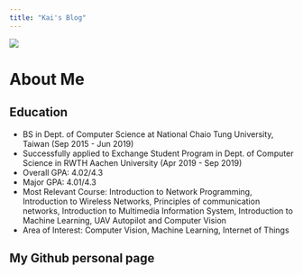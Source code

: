 ```yaml
---
title: "Kai's Blog"
---
```


![](kai.jpg)

# About Me
## Education
- BS in Dept. of Computer Science at National Chaio Tung University, Taiwan (Sep 2015 - Jun 2019)
- Successfully applied to Exchange Student Program in Dept. of Computer Science in RWTH Aachen University (Apr 2019 - Sep 2019)
- Overall GPA: 4.02/4.3
- Major GPA: 4.01/4.3
- Most Relevant Course: Introduction to Network Programming, Introduction to Wireless Networks, Principles of communication networks, Introduction to Multimedia Information System, Introduction to Machine Learning, UAV Autopilot and Computer Vision
- Area of Interest: Computer Vision, Machine Learning, Internet of Things

## My Github personal page
[id]: <https://github.com/kai0122> "myGithub"